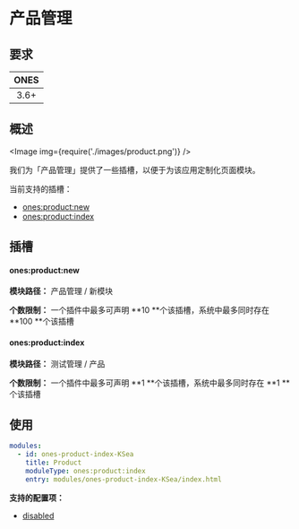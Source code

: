 # 产品管理


## 要求

| **ONES** |
| :------: |
|   3.6+   |

## 概述

<Image img={require('./images/product.png')} />

我们为「产品管理」提供了一些插槽，以便于为该应用定制化页面模块。

当前支持的插槽：

- [ones:product:new](#onesproductnew)
- [ones:product:index](#onesproductindex)

## 插槽

#### ones:product:new

**模块路径：** 产品管理 / 新模块

**个数限制：** 一个插件中最多可声明 **10 **个该插槽，系统中最多同时存在 **100 **个该插槽

#### ones:product:index

**模块路径：** 测试管理 / 产品

**个数限制：** 一个插件中最多可声明 **1 **个该插槽，系统中最多同时存在 **1 **个该插槽

## 使用

```yaml
modules:
  - id: ones-product-index-KSea
    title: Product
    moduleType: ones:product:index
    entry: modules/ones-product-index-KSea/index.html
```

**支持的配置项：**

- [disabled](../../../../reference/config/plugin.md#disabled)
